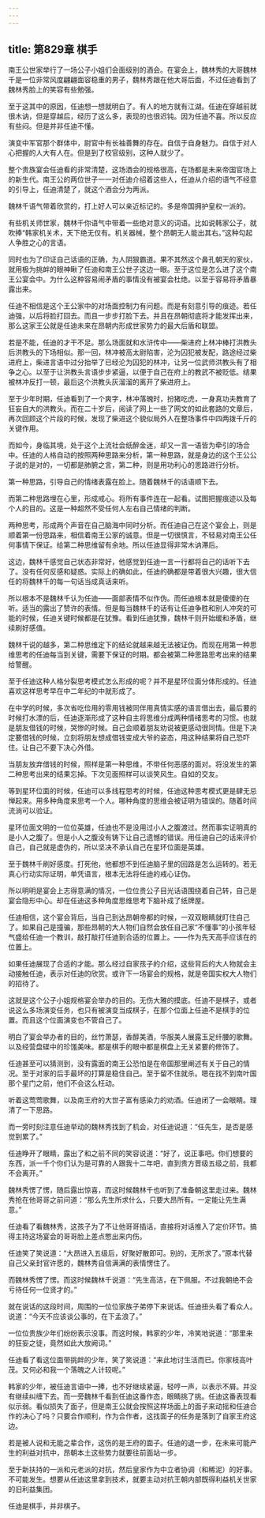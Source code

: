 ```yaml
---
---
---
```

title: 第829章 棋手
---



南王公世家举行了一场公子小姐们会面级别的酒会。在宴会上，魏林秀的大哥魏林千是一位非常风度翩翩面容稳重的男子，魏林秀跟在他大哥后面，不过任迪看到了魏林秀脸上的笑容有些勉强。

至于这其中的原因，任迪想一想就明白了。有人的地方就有江湖。任迪在穿越前就很木讷，但是穿越后，经历了这么多，表现的也很迟钝。因为任迪不喜。所以反应有些闷。但是并非任迪不懂。

演变中军官那个群体中，尉官中有长袖善舞的存在。自信于自身魅力。自信于对人心把握的人大有人在。但是到了校官级别，这种人就少了。

整个贵族宴会任迪看的非常清楚，这场酒会的规格很高，在场都是未来帝国官场上的新生代。南王公的两位世子一一对任迪介绍着这些人，任迪从介绍的语气不经意的引导上，任迪清楚了，就这个酒会分为两派。

魏林千语气带着欣赏的，打上好人可以亲近标记的。多是帝国拥护皇权一派的。

有些机关师世家，魏林千你语气中带着一些绝对意义的词语。比如说韩家公子，就吹捧“韩家机关术，天下绝无仅有。机关器械，整个昂朝无人能出其右。”这种勾起人争胜之心的言语。

同时也为了印证自己话语的正确，为人阴狠霸道。果不其然这个鼻孔朝天的家伙，就用极为挑衅的眼神瞅了任迪和南王公世子这边一眼。至于这位是怎么进了这个南王公宴会中。为什么这种容易闹矛盾的事情没有被宴会杜绝。以至于容易将矛盾暴露出来。

任迪不相信是这个王公家中的对场面控制力有问题。而是有刻意引导的痕迹。若任迪强，以后将脸打回去。而且一步步打脸下去。并且在昂朝彻底将才能发挥出来，那么这家王公就是任迪未来在昂朝内形成世家势力的最大后盾和联盟。

若是不能，任迪的才干不足。那么场面就和水浒传中——柴进府上林冲棒打洪教头后洪教头的下场相似。那一回，林冲被高太尉陷害，沦为囚犯被发配，路途经过柴进府上，柴进言语中过分抬举了已经沦为囚犯的林冲，让另一位武师洪教头有了相争之心。以至于让洪教头言语步步紧逼，以便于自己在府上的教武不被贬低。结果被林冲反打一顿，最后这个洪教头灰溜溜的离开了柴进府上。

至于少年时期，任迪看到了一个爽字，林冲落魄时，扮猪吃虎，一身真功夫教育了狂妄自大的洪教头。而在二十岁后，阅读了网上一些了网文的如此套路的文章后，再次回顾这个片段的时候，发现了柴进这个貌似局外人在整场事件中四两拨千斤的关键作用。

而如今，身临其境，处于这个上流社会纸醉金迷，却又一言一语皆为牵引的场合中。任迪的人格自动的按照两种思路来分析，第一种思路，就是身边的这个王公公子说的是对的，一切都是肺腑之言，第二种，则是用功利心的思路进行分析。

第一种思路，引导自己的情绪表露在脸上。随着魏林千的话语顺下去。

而第二种思路埋在心里，形成戒心。将所有事件连在一起看。试图把握痕迹以及每个人的目的。这是一种超然不受任何人左右自己情绪的判断。

两种思考，形成两个声音在自己脑海中同时分析。而任迪自己在这个宴会上，则是顺着第一份思路来，相信着南王公家的诚意。但是一切很慎言，不轻易对南王公任何事情下保证。给第二种思维留有余地。所以任迪显得非常木讷滞后。

这边，魏林千感觉自己状态非常好，他感觉到任迪一言一行都将自己的话听下去了。没有任何反感和疑惑。实际上的确如此，任迪的确都是带着很大兴趣，很大信任的将魏林千的每一句话当成真话来听。

所以根本不是魏林千认为任迪——面部表情不似作伪。而任迪根本就是傻傻的在听。适当的露出了赞许的表情。但是每当魏林千的话有让任迪争胜和别人冲突的可能的时候，任迪关键时候都是在犹豫。看到任迪犹豫，魏林千则开始缓和矛盾，继续刷好感值。

魏林千说的越多，第二种思维定下的结论就越来越无法被证伪。而现在用第一种思维思考的任迪每当到关键，需要下保证的时期。都会被第二种思路思考出来的结果给警醒。

至于任迪这种人格分裂思考模式怎么形成的呢？并不是星环位面分体形成的。任迪喜欢这样思考早在中二年纪的中就形成了。

在中学的时候，多次省吃俭用的零用钱被同伴用真情实感的语言借出去，最后要的时候打水漂的后，任迪逐渐形成了这种自主将思维分成两种情绪思考的习惯。也就是朋友借钱的时候，哭惨的时候。自己会顺着朋友劝说被更感动很同情。但是下决定要借钱的时候，立刻将朋友想成借钱变成大爷的姿态，用这种结果将自己恐吓住。让自己不要下决心外借。

当朋友放弃借钱的时候，照样是第一种思维，不带任何恶感的面对。将没发生的第二种思考出来的结果忘掉。下次见面照样可以谈笑风生。自如的交友。

等到星环位面的时候，任迪可以多线程思考的时候，任迪这种思考模式更是肆无忌惮起来。用多种角度来思考一个人。哪种角度的思维会被证明为错误的。随着时间流淌可以验证。

星环位面文明的一位位英雄，任迪也不是没用过小人之腹渡过。然而事实证明真的是小人之腹了。但是小人之腹没有铸下让自己遗憾的错误。用任迪自己的话来评价自己，自己就是虚伪的，所以坚决不承认自己在星环位面是英雄。

至于魏林千刷好感度。打死他，他都想不到任迪脑子里的回路是怎么运转的。若无真心行动实际证明，单凭语言，根本无法将任迪的戒心证伪。

所以明明是宴会上志得意满的情况，一位位贵公子目光话语围绕着自己转，自己是宴会隐形中心。却在任迪这多种角度思维思考下脑补成了纸牌屋。

任迪相信，这个宴会背后，当自己到达昂朝帝都的时候，一双双眼睛就盯住自己了。如果自己是撞骗，那些昂朝的大人物们自然会放任自己家“不懂事”的小孩年轻气盛给任迪一个教训，敲打敲打任迪到合适的位置上。——作为先天高手应该在的位置上。

如果任迪展现了合适的才能。那么经过自家孩子的介绍，这些背后的大人物就会主动接触任迪，表示对任迪的欣赏。或许下一场宴会的规格，就是帝国实权大人物们的招待了。

这就是这个公子小姐规格宴会举办的目的。无伤大雅的摸底。任迪不是棋子，或者说这么多场演变任务，也只有被演变当成棋子，在那个位面上任迪不是棋手的位置。而且这个位面演变也不管自己了。

明白了宴会举办者的目的，丝竹萧瑟，香醇美酒，华服美人展露玉足纤腰的歌舞。以及经营盘碟中的珍馐美味。都是棋手的眼中都是棋盘上无关紧要的修饰了。

任迪甚至可以猜测到，没有露面的南王公恐怕是在帝国那里阐述有关于自己的情况。至于对家的后手最坏的打算是稳住自己。至于留不住就杀。嗯在找不到南叶国那个星门之前，他们不会这么枉动。

听着这莺莺歌舞，以及南王府的大世子富有感染力的劝酒。任迪闭了一会眼睛。理清了一下思路。

而一旁时刻注意任迪举动的魏林秀找到了机会，对任迪说道：“任先生，是否是感觉到累了。”

任迪睁开了眼睛，露出了和之前不同的笑容说道：“好了，说正事吧。你们想要的东西，派一千个你们认为是可靠的人跟我十二年吧，直到贵方晋级五级之前，我都不会离开。”

魏林秀愣了愣，随后露出惊喜，而这时候魏林千也听到了准备朝这里走过来。魏林秀抢在他哥哥之前问道：“那么先生所求什么，只要大昂所有。一定能让先生满意。”

任迪看了看魏林秀，这孩子为了不让他哥哥插话，直接将对话推入了定价环节。搞得主持这场宴会的哥哥脸上差点憋出来内伤。

任迪笑了笑说道：“大昂进入五级后，好聚好散即可。别的，无所求了。”原本代替自己父亲封官许愿的，魏林秀自信满满的表情愣住了。

而魏林秀愣了愣。而这时候魏林千说道：“先生高洁，在下佩服。不过我朝绝不会亏待任何一位贤才的。”

就在说话的这段时间，周围的一位位家族子弟停下来说话。任迪扭头看了看众人。说道：“今天不应该谈公事的，在下孟浪了。”

一位位贵族少年们纷纷表示没事。而这时候，韩家的少年，冷笑地说道：“那里来的狂妄之徒，竟然如此大放阙词。”

任迪看了看这位面带挑衅的少年，笑了笑说道：“来此地讨生活而已。你家枝高叶茂。又何必和我一个落魄之人计较呢。”

韩家的少年，被任迪言语中一捧，也不好继续紧逼，轻哼一声，以表示不屑。并没有继续纠缠下去。而一旁魏林千看到任迪这番作态，眼睛挑了挑。任迪这番表现看似示弱。看似损失了面子，但是南王公就会按照这样场面上的面子来动摇和任迪合作的决心了吗？只要合作顺利，作为合作者，这找面子的任务是落到了自家王府这边。

若是被人说和无能之辈合作，这伤的是王府的面子。任迪的退一步，在未来可能产生的利益对抗中，昂朝本土这些势力就要往前面站一步。

至于新扶持的一派和元老派的对抗，然后皇家作为中立者协调（和稀泥）的好事。不可能发生。想要从任迪这里拿到技术，就要主动对抗王朝内部既得利益机关世家的旧利益集团。

任迪是棋手，并非棋子。